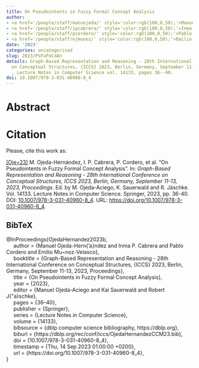 ```yaml
---
title: On Pseudointents in Fuzzy Formal Concept Analysis
author:
- <a href='/people/staff/manuojeda/' style='color:rgb(100,0,50);'>Manuel Ojeda Hernández</a>
- <a href='/people/staff/ipcabrera/' style='color:rgb(100,0,50);'>Inma P. Cabrera</a>
- <a href='/people/staff/pcordero/' style='color:rgb(100,0,50);'>Pablo Cordero</a>
- <a href='/people/staff/ejmunoz/' style='color:rgb(100,0,50);'>Emilio Muñoz Velasco</a>
date: '2023'
categories: uncategorised
slug: 2023/PsFuFoCoAn
details: Graph-Based Representation and Reasoning - 28th International Conference
  on Conceptual Structures, {ICCS} 2023, Berlin, Germany, September 11-13, 2023, Proceedings
  , Lecture Notes in Computer Science vol. 14133, pages 36--40.
doi: 10.1007/978-3-031-40960-8_4
---
```




# Abstract










# Citation
Please, cite this work as:


<a name=bib-OjedaHernandez2023b></a>[[Oje+23]](#cite-OjedaHernandez2023b) M. Ojeda-Hernández, I. P. Cabrera, P. Cordero, et al. “On Pseudointents in Fuzzy Formal Concept Analysis”. In: _Graph-Based Representation and Reasoning - 28th International Conference on Conceptual Structures, ICCS 2023, Berlin, Germany, September 11-13, 2023, Proceedings_. Ed. by M. Ojeda-Aciego, K. Sauerwald and R. Jäschke. Vol. 14133. Lecture Notes in Computer Science. Springer, 2023, pp. 36-40. DOI: [10.1007/978-3-031-40960-8\_4](https://doi.org/10.1007%2F978-3-031-40960-8%5C_4). URL: [https://doi.org/10.1007/978-3-031-40960-8\_4](https://doi.org/10.1007/978-3-031-40960-8\_4).

::: {.callout-note appearance="minimal" collapse=true}

## BibTeX

@InProceedings{OjedaHernandez2023b,<br>&nbsp;&nbsp;&nbsp;&nbsp;  author = {Manuel Ojeda-Hern{\a'a}ndez and Inma P. Cabrera and Pablo Cordero and Emilio Mu~noz-Velasco},<br>&nbsp;&nbsp;&nbsp;&nbsp;  booktitle = {Graph-Based Representation and Reasoning - 28th International Conference on Conceptual Structures, {ICCS} 2023, Berlin, Germany, September 11-13, 2023, Proceedings},<br>&nbsp;&nbsp;&nbsp;&nbsp;  title = {On Pseudointents in Fuzzy Formal Concept Analysis},<br>&nbsp;&nbsp;&nbsp;&nbsp;  year = {2023},<br>&nbsp;&nbsp;&nbsp;&nbsp;  editor = {Manuel Ojeda-Aciego and Kai Sauerwald and Robert J{\"a}schke},<br>&nbsp;&nbsp;&nbsp;&nbsp;  pages = {36--40},<br>&nbsp;&nbsp;&nbsp;&nbsp;  publisher = {Springer},<br>&nbsp;&nbsp;&nbsp;&nbsp;  series = {Lecture Notes in Computer Science},<br>&nbsp;&nbsp;&nbsp;&nbsp;  volume = {14133},<br>&nbsp;&nbsp;&nbsp;&nbsp;  bibsource = {dblp computer science bibliography, https://dblp.org},<br>&nbsp;&nbsp;&nbsp;&nbsp;  biburl = {https://dblp.org/rec/conf/iccs/OjedaHernandezCCM23.bib},<br>&nbsp;&nbsp;&nbsp;&nbsp;  doi = {10.1007/978-3-031-40960-8\_4},<br>&nbsp;&nbsp;&nbsp;&nbsp;  timestamp = {Thu, 14 Sep 2023 01:00:00 +0200},<br>&nbsp;&nbsp;&nbsp;&nbsp;  url = {https://doi.org/10.1007/978-3-031-40960-8\_4},<br>}

:::








